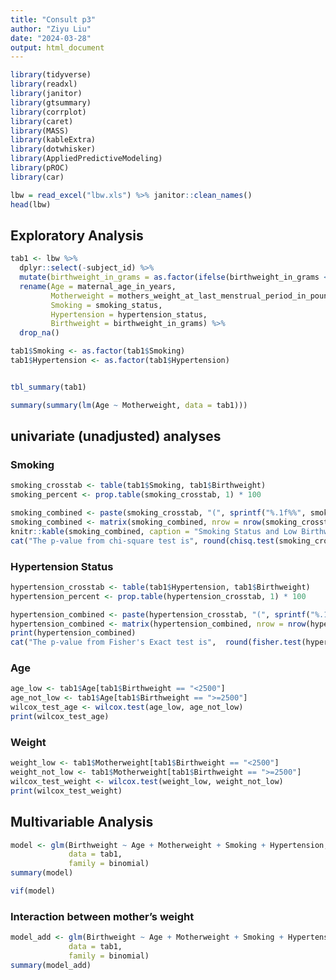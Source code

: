 ```yaml
---
title: "Consult p3"
author: "Ziyu Liu"
date: "2024-03-28"
output: html_document
---
```



```r
library(tidyverse)
library(readxl)
library(janitor)
library(gtsummary)
library(corrplot)
library(caret)
library(MASS)
library(kableExtra)
library(dotwhisker)
library(AppliedPredictiveModeling)
library(pROC)
library(car)
```

```r
lbw = read_excel("lbw.xls") %>% janitor::clean_names()
head(lbw)
```

## Exploratory Analysis
```r
tab1 <- lbw %>%
  dplyr::select(-subject_id) %>%
  mutate(birthweight_in_grams = as.factor(ifelse(birthweight_in_grams < 2500, "<2500", ">=2500"))) %>%
  rename(Age = maternal_age_in_years,
         Motherweight = mothers_weight_at_last_menstrual_period_in_pounds,
         Smoking = smoking_status,
         Hypertension = hypertension_status,
         Birthweight = birthweight_in_grams) %>%
  drop_na()

tab1$Smoking <- as.factor(tab1$Smoking)
tab1$Hypertension <- as.factor(tab1$Hypertension)


tbl_summary(tab1)
```

```r
summary(summary(lm(Age ~ Motherweight, data = tab1)))
```

## univariate (unadjusted) analyses

### Smoking
```r
smoking_crosstab <- table(tab1$Smoking, tab1$Birthweight)
smoking_percent <- prop.table(smoking_crosstab, 1) * 100

smoking_combined <- paste(smoking_crosstab, "(", sprintf("%.1f%%", smoking_percent), ")", sep="")
smoking_combined <- matrix(smoking_combined, nrow = nrow(smoking_crosstab), byrow = TRUE, dimnames = dimnames(smoking_crosstab))
knitr::kable(smoking_combined, caption = "Smoking Status and Low Birthweight")
cat("The p-value from chi-square test is", round(chisq.test(smoking_crosstab)$p.value, 4))
```

### Hypertension Status
```r
hypertension_crosstab <- table(tab1$Hypertension, tab1$Birthweight)
hypertension_percent <- prop.table(hypertension_crosstab, 1) * 100

hypertension_combined <- paste(hypertension_crosstab, "(", sprintf("%.1f%%", hypertension_percent), ")", sep="")
hypertension_combined <- matrix(hypertension_combined, nrow = nrow(hypertension_crosstab), byrow = TRUE, dimnames = dimnames(hypertension_crosstab))
print(hypertension_combined)
cat("The p-value from Fisher's Exact test is",  round(fisher.test(hypertension_crosstab)$p.value, 4))
```


### Age
```r
age_low <- tab1$Age[tab1$Birthweight == "<2500"]
age_not_low <- tab1$Age[tab1$Birthweight == ">=2500"]
wilcox_test_age <- wilcox.test(age_low, age_not_low)
print(wilcox_test_age)
```

### Weight
```r
weight_low <- tab1$Motherweight[tab1$Birthweight == "<2500"]
weight_not_low <- tab1$Motherweight[tab1$Birthweight == ">=2500"]
wilcox_test_weight <- wilcox.test(weight_low, weight_not_low)
print(wilcox_test_weight)
```

## Multivariable Analysis
```r
model <- glm(Birthweight ~ Age + Motherweight + Smoking + Hypertension, 
             data = tab1, 
             family = binomial)
summary(model)
```



```r
vif(model)
```

### Interaction between mother’s weight
```r
model_add <- glm(Birthweight ~ Age + Motherweight + Smoking + Hypertension + Motherweight*Hypertension, 
             data = tab1, 
             family = binomial)
summary(model_add)
```

